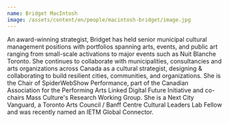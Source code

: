 ```yaml
---
name: Bridget MacIntosh
image: /assets/content/en/people/macintosh-bridget/image.jpg
---
```

An award-winning strategist, Bridget has held senior municipal cultural management positions with portfolios spanning arts, events, and public art ranging from small-scale activations to major events such as Nuit Blanche Toronto. She continues to collaborate with municipalities, consultancies and arts organizations across Canada as a cultural strategist, designing & collaborating to build resilient cities, communities, and organizations. She is the Chair of SpiderWebShow Performance, part of the Canadian Association for the Performing Arts Linked Digital Future Initiative and co-chairs Mass Culture's Research Working Group. She is a Next City Vanguard, a Toronto Arts Council / Banff Centre Cultural Leaders Lab Fellow and was recently named an IETM Global Connector.
